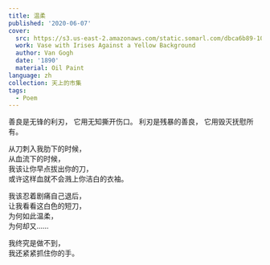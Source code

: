 ---
title: 温柔
published: '2020-06-07'
cover:
  src: https://s3.us-east-2.amazonaws.com/static.somarl.com/dbca6b89-1004-4fe7-88a9-62e12327be8a/Vase%20with%20Irises%20Against%20a%20Yellow%20Background.jpg
  work: Vase with Irises Against a Yellow Background
  author: Van Gogh
  date: '1890'
  material: Oil Paint
language: zh
collection: 天上的市集
tags:
  - Poem
---

<section className="flex-center">
<section>
善良是无锋的利刃，  
它用无知撕开伤口。  
利刃是残暴的善良，  
它用毁灭抚慰所有。

从刀刺入我肋下的时候，  
从血流下的时候，  
我该让你早点拔出你的刀，  
或许这样血就不会溅上你洁白的衣袖。

我该忍着剧痛自己退后，  
让我看看这白色的短刀，  
为何如此温柔，  
为何却又……

我终究是做不到，  
我还紧紧抓住你的手。

</section>
</section>
